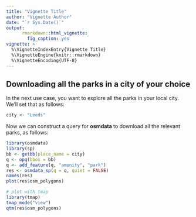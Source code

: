```yaml
---
title: "Vignette Title"
author: "Vignette Author"
date: "`r Sys.Date()`"
output:
      rmarkdown::html_vignette:
        fig_caption: yes
vignette: >
  %\VignetteIndexEntry{Vignette Title}
  %\VignetteEngine{knitr::rmarkdown}
  %\VignetteEncoding{UTF-8}
---
```


## Downloading all the parks in a city of your choice

In the next use case, you want to explore all the parks in your local city.
We'll set that as follows:

```r
city <- "Leeds"
```

Now we can construct a query for **osmdata** to download all the relevant parks, as follows:

```r
library(osmdata)
library(sp)
bb <- getbb(place_name = city)
q <- opq(bbox = bb)
q <- add_feature(q, "amenity", "park")
res <- osmdata_sp(q = q, quiet = FALSE)
names(res)
plot(res$osm_polygons)
```

```r
# plot with tmap
library(tmap)
tmap_mode("view")
qtm(res$osm_polygons)
```


